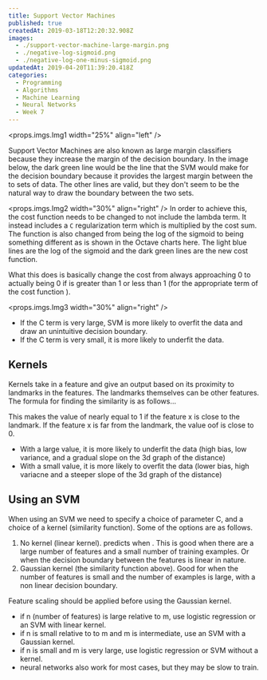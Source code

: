 ```yaml
---
title: Support Vector Machines
published: true
createdAt: 2019-03-18T12:20:32.908Z
images:
  - ./support-vector-machine-large-margin.png
  - ./negative-log-sigmoid.png
  - ./negative-log-one-minus-sigmoid.png
updatedAt: 2019-04-20T11:39:20.418Z
categories:
  - Programming
  - Algorithms
  - Machine Learning
  - Neural Networks
  - Week 7
---
```



<props.imgs.Img1 width="25%" align="left" />

Support Vector Machines are also known as large margin classifiers because they increase the margin of the decision
boundary. In the image below, the dark green line would be the line that the SVM would make for the decision boundary
because it provides the largest margin between the to sets of data. The other lines are valid, but they don't seem to be
the natural way to draw the boundary between the two sets.

<props.imgs.Img2 width="30%" align="right" /> In order to achieve this, the cost function needs to be changed to not include the lambda term. It instead includes a
`C` regularization term which is multiplied by the cost sum. The <M i="h_\theta(x)" /> function is also
changed from being the log of the sigmoid to being something different as is shown in the Octave charts here. The light
blue lines are the log of the sigmoid and the dark green lines are the new cost function.

What this does is basically change the cost from always approaching 0 to actually
being 0 if <M i="\theta^TX"/> is greater than 1 or less than 1
(for the appropriate term of the cost function <M i="cost_1 \gg 0 \text{ and } cost_0 \ll 0" />).

<props.imgs.Img3 width="30%" align="right" />

- If the C term is very large, SVM is more likely to overfit the data and draw an unintuitive decision boundary.
- If the C term is very small, it is more likely to underfit the data.

<M b="
  \theta^{min} C \sum_{i=1}^m \lbrack y^{(i)} cost_1(\theta^T x^{(i)}) + (1 - y) cost_0(\theta^Tx^{(i)}) \rbrack +
  \frac{1}{2} \sum_{i=1}^n \theta^2_j
" />

## Kernels

Kernels take in a feature and give an output based on its proximity to landmarks in the features. The landmarks
themselves can be other features. The formula for finding the similarity is as follows...

<M b="f_1 = similarity(x,l^{(1)}) = exp \Big( - \frac{|| x - l^{(1)}||^2}{2\sigma^2} \Big)" />

This makes the value of <M i="f_1" /> nearly equal to 1 if the feature x is close to the landmark. If the
feature x is far from the landmark, the value oof <M i="f_1" /> is close to 0.

- With a large <M i="\sigma" /> value, it is more likely to underfit the data (high bias, low variance, and
  a gradual slope on the 3d graph of the distance)
- With a small <M i="\sigma" /> value, it is more likely to overfit the data (lower bias, high variacne and a
  steeper slope of the 3d graph of the distance)

## Using an SVM

When using an SVM we need to specify a choice of parameter C, and a choice of a kernel (similarity function). Some of
the options are as follows.

1. No kernel (linear kernel). predicts <M i="y = 1" /> when <M i="\theta^TX >= 0" />. This is good when there are a
large number of features and a small number of training examples. Or when the decision boundary between the features is
linear in nature.
2. Gaussian kernel (the similarity function above). Good for when the number of features is small and the number of
examples is large, with a non linear decision boundary.

Feature scaling should be applied before using the Gaussian kernel.

- if n (number of features) is large relative to m, use logistic regression or an SVM with linear kernel.
- if n is small relative to to m and m is intermediate, use an SVM with a Gaussian kernel.
- if n is small and m is very large, use logistic regression or SVM without a kernel.
- neural networks also work for most cases, but they may be slow to train.
